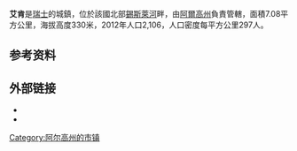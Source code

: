 {{Infobox Swiss town
 | subject_name= Eiken
 | municipality_name= Eiken
 | municipality_type= municipality
 | imagepath_coa= Wappen Eiken.svg
 | map= Karte Gemeinde Eiken 2010.png
 | image_photo = Eiken 9707.JPG
 | languages= German
 | canton= 阿爾高州
 | iso-code-region 	= CH-AG
 | district= {{tsl|en|Laufenburg (district)||Laufenburg}}
 |coordinates= {{coord|47|32|N|7|59|E|display=inline,title}}
 | postal_code= 5074
 | municipality_code= 4161
 | area= 7.08
 | elevation= 330|elevation_description=
 | population= 1938|populationof = 2006-12 | popofyear = 2006
 | website= www.eiken.ch
 | neighboring_municipalities= [[弗里克|弗里克]]，[[凱斯滕|凱斯滕]]，[[明希維倫|明希維倫]]，[[厄施根|厄施根]]，[[舒普法特|舒普法特]]，[[錫瑟爾恩|錫瑟爾恩]]
|}}
'''艾肯'''是[[瑞士|瑞士]]的城鎮，位於該國北部[[錫斯萊河|錫斯萊河]]畔，由[[阿爾高州|阿爾高州]]負責管轄，面積7.08平方公里，海拔高度330米，2012年人口2,106，人口密度每平方公里297人。

==参考资料==
{{Reflist}}

==外部链接==
* {{commonscatinline}}
* {{HDS|1733|Eiken}}

{{Authority control}}
{{Switzerland-geo-stub}}
[[Category:阿尔高州的市镇|Category:阿尔高州的市镇]]